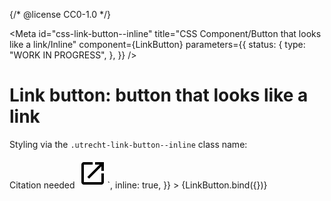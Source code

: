 {/* @license CC0-1.0 */}


<Meta
  id="css-link-button--inline"
  title="CSS Component/Button that looks like a link/Inline"
  component={LinkButton}
  parameters={{
    status: {
      type: "WORK IN PROGRESS",
    },
  }}
/>

# Link button: button that looks like a link

Styling via the `.utrecht-link-button--inline` class name:

<Canvas>
  <Story
    name="Inline"
    decorators={decorators}
    args={{
      innerHTML: `<svg width="48" height="48" viewBox="0 0 48 48" class="utrecht-icon">
        <path d="M22 34h4V22h-4v12zm2-30C12.95 4 4 12.95 4 24s8.95 20 20 20 20-8.95 20-20S35.05 4 24 4zm0 36c-8.82 0-16-7.18-16-16S15.18 8 24 8s16 7.18 16 16-7.18 16-16 16zm-2-22h4v-4h-4v4z"></path>
      </svg>
      Citation needed
      <svg xmlns="http://www.w3.org/2000/svg" width="48" height="48" viewBox="0 0 48 48" class="utrecht-icon">
        <path id="icon-open" d="M38 38H10V10h14V6H10c-2.21 0-4 1.79-4 4v28c0 2.21 1.79 4 4 4h28c2.21 0 4-1.79 4-4V24h-4v14zM28 6v4h7.17L15.51 29.66l2.83 2.83L38 12.83V20h4V6H28z"/>
      </svg>`,
      inline: true,
    }}
  >
    {LinkButton.bind({})}
  </Story>
</Canvas>
